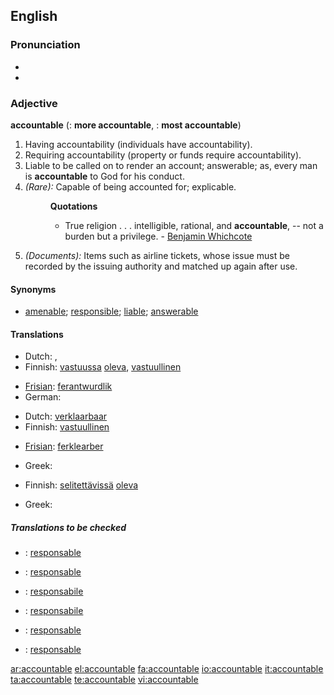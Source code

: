 ==English==

===Pronunciation===
*{{IPA|/ʌˈkaʊntəbl̩/}}
*{{SAMPA|/V"kaUnt@b@l/}}

===Adjective===
'''accountable'''  ({{compar}}: '''more accountable''', {{superl}}: '''most accountable''')

# Having accountability (individuals have accountability). 
# Requiring accountability (property or funds require accountability).
# Liable to be called on to render an account; answerable; as, every man is '''accountable''' to God for his conduct.
# ''(Rare):'' Capable of being accounted for; explicable.
#:'''Quotations'''
#:*True religion . . . intelligible, rational, and '''accountable''', -- not a burden but a privilege. - [[w:Benjamin Whichcote|Benjamin Whichcote]]
# ''(Documents):'' Items such as airline tickets, whose issue must be recorded by the issuing authority and matched up again after use.

====Synonyms====
*[[amenable]]; [[responsible]]; [[liable]]; [[answerable]]

====Translations====
{{trans-top|Having accountability}}
* Dutch: {{t+|nl|verantwoordelijk}}, {{t+|nl|aansprakelijk}}
* Finnish: [[vastuussa]] [[oleva]], [[vastuullinen]]
{{trans-mid}}
* [[Frisian]]: [[ferantwurdlik]]
* German: {{t+|de|verantwortlich}}
{{trans-bottom}}

{{trans-top|Requiring accountability}}
* Dutch: [[verklaarbaar]]
* Finnish: [[vastuullinen]]
{{trans-mid}}
* [[Frisian]]: [[ferklearber]]
{{trans-bottom}}

{{trans-top|Liable to be called on to render an account}}
* Greek: {{t+|el|υπόλογος|sc=Grek}}
{{trans-mid}}
{{trans-bottom}}

{{trans-top|Capable of being accounted for; explicable}}
* Finnish: [[selitettävä|selitettävissä]] [[oleva]]
{{trans-mid}}
* Greek: {{t|el|ευεξήγητος|sc=Grek}}
{{trans-bottom}}

{{trans-top|Items such as airline tickets, whose issue must be recorded by the issuing authority and matched up again after use}}
{{trans-mid}}
{{trans-bottom}}

=====Translations to be checked=====
{{checktrans}}
{{top}}
*{{ttbc|Catalan}}: [[responsable]]
*{{ttbc|French}}: [[responsable]]
*{{ttbc|Interlingua}}: [[responsabile]]
{{mid}}
*{{ttbc|Italian}}: [[responsabile]]
*{{ttbc|Portuguese}}: [[responsable]]
*{{ttbc|Spanish}}: [[responsable]]
{{bottom}}

[[ar:accountable]]
[[el:accountable]]
[[fa:accountable]]
[[io:accountable]]
[[it:accountable]]
[[ta:accountable]]
[[te:accountable]]
[[vi:accountable]]